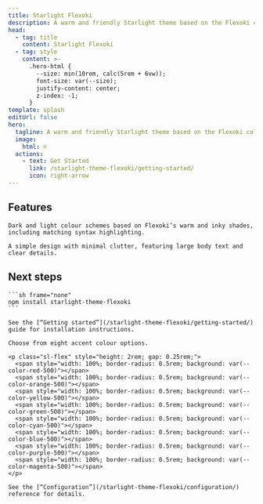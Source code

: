 ```yaml
---
title: Starlight Flexoki
description: A warm and friendly Starlight theme based on the Flexoki colour palette
head:
  - tag: title
    content: Starlight Flexoki
  - tag: style
    content: >-
      .hero-html {
        --size: min(10rem, calc(5rem + 6vw));
        font-size: var(--size);
        justify-content: center;
        z-index: -1;
      }
template: splash
editUrl: false
hero:
  tagline: A warm and friendly Starlight theme based on the Flexoki colour palette
  image:
    html: ☺️
  actions:
    - text: Get Started
      link: /starlight-theme-flexoki/getting-started/
      icon: right-arrow
---
```



## Features

<CardGrid>

  <Card title="Flexoki colour theme" icon="seti:svg">

    Dark and light colour schemes based on Flexoki’s warm and inky shades, including matching syntax highlighting.

  </Card>
  
  <Card title="Readable design" icon="seti:font">

    A simple design with minimal clutter, featuring large body text and clear details.

  </Card>

</CardGrid>

## Next steps

<CardGrid>
  
  <Card title="Install the theme" icon="puzzle">
    
    ```sh frame="none"
    npm install starlight-theme-flexoki
    ```
    
    See the [“Getting started”](/starlight-theme-flexoki/getting-started/) guide for installation instructions.
  
  </Card>
  
  <Card title="Configure the theme" icon="setting">
  
    Choose from eight accent colour options.

    <p class="sl-flex" style="height: 2rem; gap: 0.25rem;">
      <span style="width: 100%; border-radius: 0.5rem; background: var(--color-red-500)"></span>
      <span style="width: 100%; border-radius: 0.5rem; background: var(--color-orange-500)"></span>
      <span style="width: 100%; border-radius: 0.5rem; background: var(--color-yellow-500)"></span>
      <span style="width: 100%; border-radius: 0.5rem; background: var(--color-green-500)"></span>
      <span style="width: 100%; border-radius: 0.5rem; background: var(--color-cyan-500)"></span>
      <span style="width: 100%; border-radius: 0.5rem; background: var(--color-blue-500)"></span>
      <span style="width: 100%; border-radius: 0.5rem; background: var(--color-purple-500)"></span>
      <span style="width: 100%; border-radius: 0.5rem; background: var(--color-magenta-500)"></span>
    </p>

    See the [“Configuration”](/starlight-theme-flexoki/configuration/) reference for details.

  </Card>

</CardGrid>
